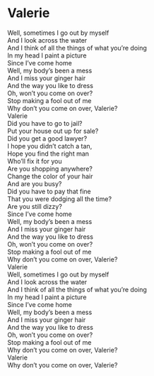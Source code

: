 # Valerie

Well, sometimes I go out by myself  
And I look across the water  
And I think of all the things of what you're doing  
In my head I paint a picture  
Since I've come home  
Well, my body's been a mess  
And I miss your ginger hair  
And the way you like to dress  
Oh, won't you come on over?  
Stop making a fool out of me  
Why don't you come on over, Valerie?  
Valerie  
Did you have to go to jail?  
Put your house out up for sale?  
Did you get a good lawyer?  
I hope you didn't catch a tan,  
Hope you find the right man  
Who'll fix it for you  
Are you shopping anywhere?  
Change the color of your hair  
And are you busy?  
Did you have to pay that fine  
That you were dodging all the time?  
Are you still dizzy?  
Since I've come home  
Well, my body's been a mess  
And I miss your ginger hair  
And the way you like to dress  
Oh, won't you come on over?  
Stop making a fool out of me  
Why don't you come on over, Valerie?  
Valerie  
Well, sometimes I go out by myself  
And I look across the water  
And I think of all the things of what you're doing  
In my head I paint a picture  
Since I've come home  
Well, my body's been a mess  
And I miss your ginger hair  
And the way you like to dress  
Oh, won't you come on over?  
Stop making a fool out of me  
Why don't you come on over, Valerie?  
Valerie  
Why don't you come on over, Valerie?
